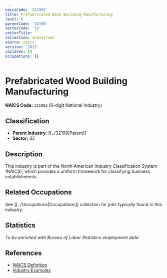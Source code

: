 ```yaml
---
naicsCode: '321992'
title: Prefabricated Wood Building Manufacturing
level: 6
parentCode: '32199'
sectorCode: '32'
sectorTitle: ''
collection: Industries
source: naics
version: '2022'
children: []
occupations: []
---
```

# Prefabricated Wood Building Manufacturing

**NAICS Code:** `321992` (6-digit National Industry)

## Classification

- **Parent Industry:** [[../32199|Parent]]
- **Sector:** 32

## Description

This industry is part of the North American Industry Classification System (NAICS), which provides a uniform framework for classifying business establishments.

## Related Occupations

See [[../Occupations|Occupations]] collection for jobs typically found in this industry.

## Statistics

*To be enriched with Bureau of Labor Statistics employment data*

## References

- [NAICS Definition](https://www.census.gov/naics/)
- [Industry Examples](https://www.census.gov/naics/2022NAICS/)
